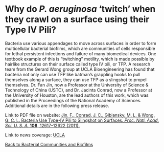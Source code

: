 # Why do _P. aeruginosa_ ‘twitch’ when they crawl on a surface using their Type IV Pili?
Bacteria use various appendages to move across surfaces in order to form multicellular bacterial biofilms, which are communities of cells responsible for lethal persistent infections and failure of many biomedical devices. One textbook example of this is “twitching” motility, which is made possible by hairlike structures on their surface called type IV pili, or TFP. A research team from the Gerard Wong group at UCLA Bioengineering has found that bacteria not only can use TFP like batman’s grappling hooks to pull themselves along a surface, they can use TFP as a slingshot to propel themselves. Dr. Fan Jin, now a Professor at the University of Science & Technology of China (USTC), and Dr. Jacinta Conrad, now a Professor at the University of Houston, are the lead authors of this work, which was published in the Proceedings of the National Academy of Sciences. Additional details are in the following press release.

Link to PDF file on website: [Jin, F., Conrad, J. C., Gibiansky, M. L. & Wong, G. C. L. Bacteria Use Type-IV Pili to Slingshot on Surfaces. _Proc. Natl. Acad. Sci. U. S. A._ **108**, 12617–12622 (2011).](/pdf/10.1073~pnas.1105073108.pdf)

Link to news coverage: [UCLA](https://samueli.ucla.edu/ucla-study-shows-bacteria-use-batman-like-grappling-hooks-to-slingshot-on-surfaces/)

[Back to Bacterial Communities and Biofilms](/research/bacterial-communities-and-biofilms)